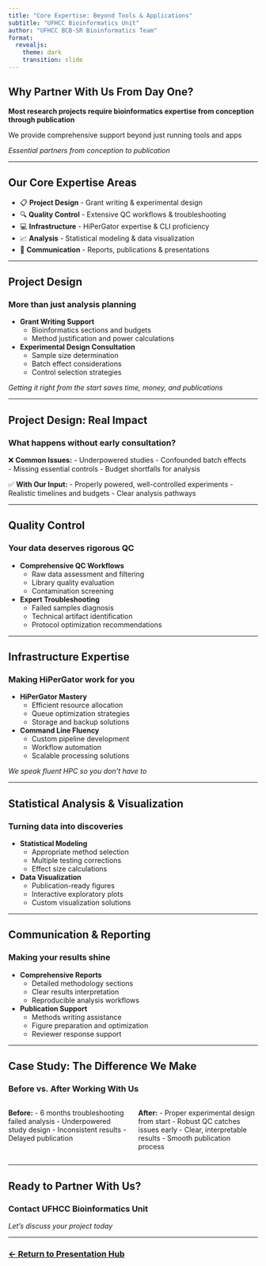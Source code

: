 ```yaml
---
title: "Core Expertise: Beyond Tools & Applications"
subtitle: "UFHCC Bioinformatics Unit"
author: "UFHCC BCB-SR Bioinformatics Team"
format:
  revealjs:
    theme: dark
    transition: slide
---
```


## Why Partner With Us From Day One? {.center}

::: {.fragment}
**Most research projects require bioinformatics expertise from conception through publication**
:::

::: {.fragment}
We provide comprehensive support beyond just running tools and apps
:::

::: {.fragment}
*Essential partners from conception to publication*
:::

---

## Our Core Expertise Areas {.center}

::: {.incremental}
- 📋 **Project Design** - Grant writing & experimental design
- 🔍 **Quality Control** - Extensive QC workflows & troubleshooting  
- 💻 **Infrastructure** - HiPerGator expertise & CLI proficiency
- 📈 **Analysis** - Statistical modeling & data visualization
- 📝 **Communication** - Reports, publications & presentations
:::

---

## Project Design {.center}

### More than just analysis planning

::: {.incremental}
- **Grant Writing Support**
  - Bioinformatics sections and budgets
  - Method justification and power calculations
  
- **Experimental Design Consultation** 
  - Sample size determination
  - Batch effect considerations
  - Control selection strategies
:::

::: {.fragment}
*Getting it right from the start saves time, money, and publications*
:::

---

## Project Design: Real Impact {.center}

### What happens without early consultation?

::: {.fragment}
❌ **Common Issues:**
- Underpowered studies
- Confounded batch effects  
- Missing essential controls
- Budget shortfalls for analysis
:::

::: {.fragment}
✅ **With Our Input:**
- Properly powered, well-controlled experiments
- Realistic timelines and budgets
- Clear analysis pathways
:::

---

## Quality Control {.center}

### Your data deserves rigorous QC

::: {.incremental}
- **Comprehensive QC Workflows**
  - Raw data assessment and filtering
  - Library quality evaluation
  - Contamination screening

- **Expert Troubleshooting**
  - Failed samples diagnosis
  - Technical artifact identification  
  - Protocol optimization recommendations
:::

---

## Infrastructure Expertise {.center}

### Making HiPerGator work for you

::: {.incremental}
- **HiPerGator Mastery**
  - Efficient resource allocation
  - Queue optimization strategies
  - Storage and backup solutions

- **Command Line Fluency**
  - Custom pipeline development
  - Workflow automation
  - Scalable processing solutions
:::

::: {.fragment}
*We speak fluent HPC so you don't have to*
:::

---

## Statistical Analysis & Visualization {.center}

### Turning data into discoveries

::: {.incremental}
- **Statistical Modeling**
  - Appropriate method selection
  - Multiple testing corrections
  - Effect size calculations

- **Data Visualization**
  - Publication-ready figures
  - Interactive exploratory plots
  - Custom visualization solutions
:::

---

## Communication & Reporting {.center}

### Making your results shine

::: {.incremental}
- **Comprehensive Reports**
  - Detailed methodology sections
  - Clear results interpretation
  - Reproducible analysis workflows

- **Publication Support**
  - Methods writing assistance
  - Figure preparation and optimization
  - Reviewer response support
:::

---

## Case Study: The Difference We Make {.center}

### Before vs. After Working With Us

::: {.columns}
::: {.column width="50%"}
**Before:**
- 6 months troubleshooting failed analysis
- Underpowered study design
- Inconsistent results
- Delayed publication
:::

::: {.column width="50%"}
**After:**
- Proper experimental design from start
- Robust QC catches issues early
- Clear, interpretable results
- Smooth publication process
:::
:::

---

## Ready to Partner With Us? {.center}

### Contact UFHCC Bioinformatics Unit

::: {.fragment}
*Let's discuss your project today*
:::

---

### [← Return to Presentation Hub](index.html) {.center}